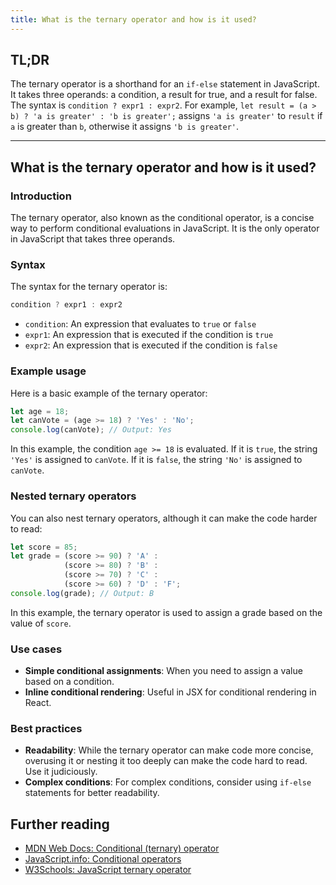 ```yaml
---
title: What is the ternary operator and how is it used?
---
```


## TL;DR

The ternary operator is a shorthand for an `if-else` statement in JavaScript. It takes three operands: a condition, a result for true, and a result for false. The syntax is `condition ? expr1 : expr2`. For example, `let result = (a > b) ? 'a is greater' : 'b is greater';` assigns `'a is greater'` to `result` if `a` is greater than `b`, otherwise it assigns `'b is greater'`.

---

## What is the ternary operator and how is it used?

### Introduction

The ternary operator, also known as the conditional operator, is a concise way to perform conditional evaluations in JavaScript. It is the only operator in JavaScript that takes three operands.

### Syntax

The syntax for the ternary operator is:

```javascript
condition ? expr1 : expr2
```

- `condition`: An expression that evaluates to `true` or `false`
- `expr1`: An expression that is executed if the condition is `true`
- `expr2`: An expression that is executed if the condition is `false`

### Example usage

Here is a basic example of the ternary operator:

```javascript
let age = 18;
let canVote = (age >= 18) ? 'Yes' : 'No';
console.log(canVote); // Output: Yes
```

In this example, the condition `age >= 18` is evaluated. If it is `true`, the string `'Yes'` is assigned to `canVote`. If it is `false`, the string `'No'` is assigned to `canVote`.

### Nested ternary operators

You can also nest ternary operators, although it can make the code harder to read:

```javascript
let score = 85;
let grade = (score >= 90) ? 'A' :
            (score >= 80) ? 'B' :
            (score >= 70) ? 'C' :
            (score >= 60) ? 'D' : 'F';
console.log(grade); // Output: B
```

In this example, the ternary operator is used to assign a grade based on the value of `score`.

### Use cases

- **Simple conditional assignments**: When you need to assign a value based on a condition.
- **Inline conditional rendering**: Useful in JSX for conditional rendering in React.

### Best practices

- **Readability**: While the ternary operator can make code more concise, overusing it or nesting it too deeply can make the code hard to read. Use it judiciously.
- **Complex conditions**: For complex conditions, consider using `if-else` statements for better readability.

## Further reading

- [MDN Web Docs: Conditional (ternary) operator](https://developer.mozilla.org/en-US/docs/Web/JavaScript/Reference/Operators/Conditional_Operator)
- [JavaScript.info: Conditional operators](https://javascript.info/ifelse#conditional-operator)
- [W3Schools: JavaScript ternary operator](https://www.w3schools.com/jsref/jsref_operators.asp)

